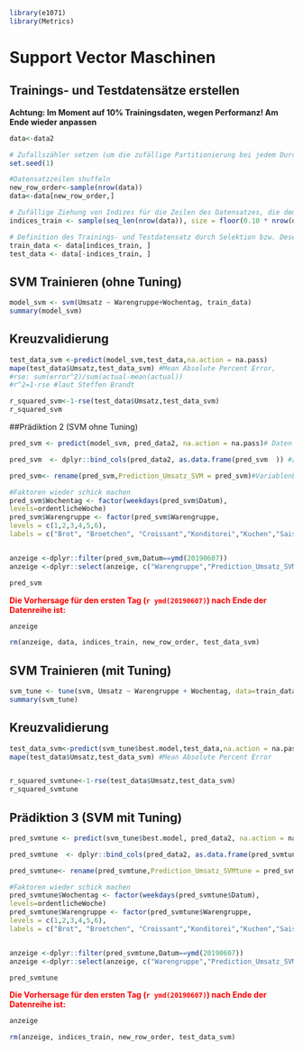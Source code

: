 
```r

library(e1071)
library(Metrics)

```


# Support Vector Maschinen


## Trainings- und Testdatensätze erstellen
**Achtung: Im Moment auf 10% Trainingsdaten, wegen Performanz! Am Ende wieder anpassen**

```r
data<-data2

# Zufallszähler setzen (um die zufällige Partitionierung bei jedem Durchlauf gleich zu halten)
set.seed(1)

#Datensatzzeilen shuffeln
new_row_order<-sample(nrow(data))
data<-data[new_row_order,]

# Zufällige Ziehung von Indizes für die Zeilen des Datensatzes, die dem Traininsdatensatz zugeordnet werden, Umfang: 80% (im Moment 10%)
indices_train <- sample(seq_len(nrow(data)), size = floor(0.10 * nrow(data)))

# Definition des Trainings- und Testdatensatz durch Selektion bzw. Deselektion der entsprechenden Datenzeilen 
train_data <- data[indices_train, ]
test_data <- data[-indices_train, ]


```

## SVM Trainieren (ohne Tuning)

```r
model_svm <- svm(Umsatz ~ Warengruppe+Wochentag, train_data)
summary(model_svm)
```

## Kreuzvalidierung 

```r
test_data_svm <-predict(model_svm,test_data,na.action = na.pass) 
mape(test_data$Umsatz,test_data_svm) #Mean Absolute Percent Error, 
#rse: sum(error^2)/sum(actual-mean(actual))
#r^2=1-rse #laut Steffen Brandt

r_squared_svm<-1-rse(test_data$Umsatz,test_data_svm)
r_squared_svm 
```

##Prädiktion 2 (SVM ohne Tuning)

```r

pred_svm <- predict(model_svm, pred_data2, na.action = na.pass)# Daten Vorhersagen

pred_svm  <- dplyr::bind_cols(pred_data2, as.data.frame(pred_svm  )) #zusammenfügen

pred_svm<- rename(pred_svm,Prediction_Umsatz_SVM = pred_svm)#Variablenbenennung anpassen

#Faktoren wieder schick machen
pred_svm$Wochentag <- factor(weekdays(pred_svm$Datum),
levels=ordentlicheWoche)
pred_svm$Warengruppe <- factor(pred_svm$Warengruppe,
levels = c(1,2,3,4,5,6),
labels = c("Brot", "Broetchen", "Croissant","Konditorei","Kuchen","Saisonbrote"))


anzeige <-dplyr::filter(pred_svm,Datum==ymd(20190607))
anzeige <-dplyr::select(anzeige, c("Warengruppe","Prediction_Umsatz_SVM"))

pred_svm
```

[**Die Vorhersage für den ersten Tag (`r ymd(20190607)`) nach Ende der Datenreihe ist:**]{style="color: red;"}

```r
anzeige

rm(anzeige, data, indices_train, new_row_order, test_data_svm)
```


## SVM Trainieren (mit Tuning)
```r
svm_tune <- tune(svm, Umsatz ~ Warengruppe + Wochentag, data=train_data,ranges = list(epsilon = seq(0.2,1,0.1), cost = 2^(2:3))) 
summary(svm_tune)

```

## Kreuzvalidierung
```r
test_data_svm<-predict(svm_tune$best.model,test_data,na.action = na.pass)
mape(test_data$Umsatz,test_data_svm) #Mean Absolute Percent Error


r_squared_svmtune<-1-rse(test_data$Umsatz,test_data_svm)
r_squared_svmtune
```

## Prädiktion 3 (SVM mit Tuning)


```r


pred_svmtune <- predict(svm_tune$best.model, pred_data2, na.action = na.pass)# Daten Vorhersagen

pred_svmtune  <- dplyr::bind_cols(pred_data2, as.data.frame(pred_svmtune)) #zusammenfügen

pred_svmtune<- rename(pred_svmtune,Prediction_Umsatz_SVMtune = pred_svmtune)#Variablenbenennung anpassen

#Faktoren wieder schick machen
pred_svmtune$Wochentag <- factor(weekdays(pred_svmtune$Datum),
levels=ordentlicheWoche)
pred_svmtune$Warengruppe <- factor(pred_svmtune$Warengruppe,
levels = c(1,2,3,4,5,6),
labels = c("Brot", "Broetchen", "Croissant","Konditorei","Kuchen","Saisonbrote"))


anzeige <-dplyr::filter(pred_svmtune,Datum==ymd(20190607))
anzeige <-dplyr::select(anzeige, c("Warengruppe","Prediction_Umsatz_SVMtune"))

pred_svmtune

```


[**Die Vorhersage für den ersten Tag (`r ymd(20190607)`) nach Ende der Datenreihe ist:**]{style="color: red;"}


```r
anzeige

rm(anzeige, indices_train, new_row_order, test_data_svm)
```